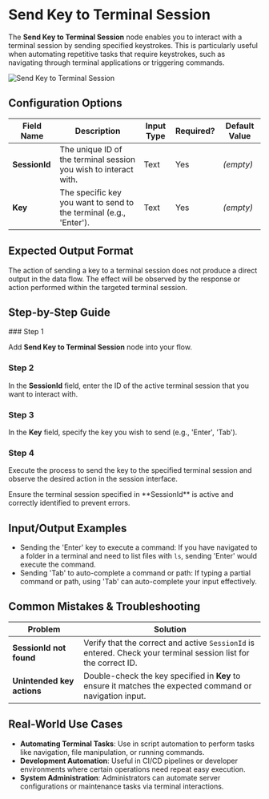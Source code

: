 
# Send Key to Terminal Session

The **Send Key to Terminal Session** node enables you to interact with a terminal session by sending specified keystrokes. This is particularly useful when automating repetitive tasks that require keystrokes, such as navigating through terminal applications or triggering commands.

![Send Key to Terminal Session](./send-key-to-terminal-session.png)

## Configuration Options

| Field Name    | Description                                                        | Input Type | Required? | Default Value |
| ------------- | ------------------------------------------------------------------ | ---------- | --------- | ------------- |
| **SessionId** | The unique ID of the terminal session you wish to interact with.   | Text       | Yes       | _(empty)_     |
| **Key**       | The specific key you want to send to the terminal (e.g., 'Enter'). | Text       | Yes       | _(empty)_     |

## Expected Output Format

The action of sending a key to a terminal session does not produce a direct output in the data flow. The effect will be observed by the response or action performed within the targeted terminal session.

## Step-by-Step Guide

<Steps>
### Step 1

Add **Send Key to Terminal Session** node into your flow.

### Step 2

In the **SessionId** field, enter the ID of the active terminal session that you want to interact with.

### Step 3

In the **Key** field, specify the key you wish to send (e.g., 'Enter', 'Tab').

### Step 4

Execute the process to send the key to the specified terminal session and observe the desired action in the session interface.

</Steps>

<Callout type="warning" title="Important">
  Ensure the terminal session specified in **SessionId** is active and correctly
  identified to prevent errors.
</Callout>

## Input/Output Examples

- Sending the 'Enter' key to execute a command: If you have navigated to a folder in a terminal and need to list files with `ls`, sending 'Enter' would execute the command.
- Sending 'Tab' to auto-complete a command or path: If typing a partial command or path, using 'Tab' can auto-complete your input effectively.

## Common Mistakes & Troubleshooting

| Problem                    | Solution                                                                                                        |
| -------------------------- | --------------------------------------------------------------------------------------------------------------- |
| **SessionId not found**    | Verify that the correct and active `SessionId` is entered. Check your terminal session list for the correct ID. |
| **Unintended key actions** | Double-check the key specified in **Key** to ensure it matches the expected command or navigation input.        |

## Real-World Use Cases

- **Automating Terminal Tasks**: Use in script automation to perform tasks like navigation, file manipulation, or running commands.
- **Development Automation**: Useful in CI/CD pipelines or developer environments where certain operations need repeat easy execution.
- **System Administration**: Administrators can automate server configurations or maintenance tasks via terminal interactions.
